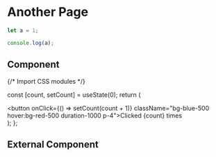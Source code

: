 # Another Page

```js filename="demo.js" {3} copy
let a = 1;

console.log(a);
```

## Component


{/* Import CSS modules */}

  const [count, setCount] = useState(0);
  return (
    <div>
      <button onClick={() => setCount(count + 1)} className="bg-blue-500 hover:bg-red-500 duration-1000 p-4">Clicked {count} times</button>
    </div>
  );
};

<Counter/>

## External Component


<Counters />
